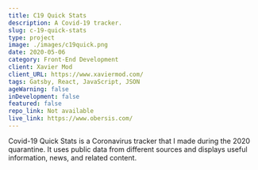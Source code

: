 ```yaml
---
title: C19 Quick Stats
description: A Covid-19 tracker.
slug: c-19-quick-stats
type: project
image: ./images/c19quick.png
date: 2020-05-06
category: Front-End Development
client: Xavier Mod
client_URL: https://www.xaviermod.com/
tags: Gatsby, React, JavaScript, JSON
ageWarning: false 
inDevelopment: false
featured: false
repo_link: Not available
live_link: https://www.obersis.com/
---
```


Covid-19 Quick Stats is a Coronavirus tracker that I made during the 2020 quarantine. It uses public data from different sources and displays useful information, news, and related content.






